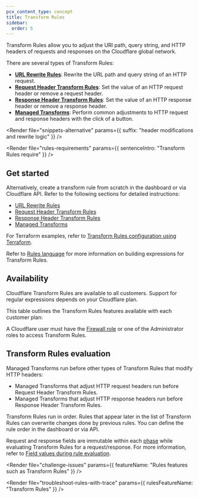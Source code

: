 ```yaml
---
pcx_content_type: concept
title: Transform Rules
sidebar:
  order: 5
---
```



Transform Rules allow you to adjust the URI path, query string, and HTTP headers of requests and responses on the Cloudflare global network.

There are several types of Transform Rules:

- [**URL Rewrite Rules**](/rules/transform/url-rewrite/): Rewrite the URL path and query string of an HTTP request.
- [**Request Header Transform Rules**](/rules/transform/request-header-modification/): Set the value of an HTTP request header or remove a request header.
- [**Response Header Transform Rules**](/rules/transform/response-header-modification/): Set the value of an HTTP response header or remove a response header.
- [**Managed Transforms**](/rules/transform/managed-transforms/): Perform common adjustments to HTTP request and response headers with the click of a button.

<Render
	file="snippets-alternative"
	params={{ suffix: "header modifications and rewrite logic" }}
/>
<br />

<Render
	file="rules-requirements"
	params={{ sentenceIntro: "Transform Rules require" }}
/>

## Get started

<Render file="rules-templates" />

Alternatively, create a transform rule from scratch in the dashboard or via Cloudflare API. Refer to the following sections for detailed instructions:

- [URL Rewrite Rules](/rules/transform/url-rewrite/)
- [Request Header Transform Rules](/rules/transform/request-header-modification/)
- [Response Header Transform Rules](/rules/transform/response-header-modification/)
- [Managed Transforms](/rules/transform/managed-transforms/)

For Terraform examples, refer to [Transform Rules configuration using Terraform](/terraform/additional-configurations/transform-rules/).

Refer to [Rules language](/ruleset-engine/rules-language/) for more information on building expressions for Transform Rules.

## Availability

Cloudflare Transform Rules are available to all customers. Support for regular expressions depends on your Cloudflare plan.

This table outlines the Transform Rules features available with each customer plan:

<Render file="rules-new-limits" />

<FeatureTable id="rules.transform_rules" />

A Cloudflare user must have the [Firewall role](/fundamentals/manage-members/roles/) or one of the Administrator roles to access Transform Rules.

## Transform Rules evaluation

Managed Transforms run before other types of Transform Rules that modify HTTP headers:

- Managed Transforms that adjust HTTP request headers run before Request Header Transform Rules.
- Managed Transforms that adjust HTTP response headers run before Response Header Transform Rules.

Transform Rules run in order. Rules that appear later in the list of Transform Rules can overwrite changes done by previous rules. You can define the rule order in the dashboard or via API.

Request and response fields are immutable within each [phase](/ruleset-engine/about/phases/) while evaluating Transform Rules for a request/response. For more information, refer to [Field values during rule evaluation](/ruleset-engine/about/rules/#field-values-during-rule-evaluation).

<Render
	file="challenge-issues"
	params={{ featureName: "Rules features such as Transform Rules" }}
/>

<Render
	file="troubleshoot-rules-with-trace"
	params={{ rulesFeatureName: "Transform Rules" }}
/>
